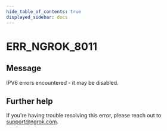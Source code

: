 ```yaml
---
hide_table_of_contents: true
displayed_sidebar: docs
---
```



# ERR_NGROK_8011

## Message

IPV6 errors encountered - it may be disabled.

<ErrorDetails error="err_ngrok_8011" />

## Further help

If you're having trouble resolving this error, please reach out to [support@ngrok.com](mailto:support@ngrok.com?subject=Help%20with%20ERR_NGROK_8011).
